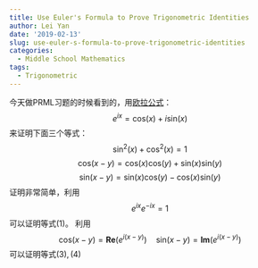 ---
title: Use Euler's Formula to Prove Trigonometric Identities
author: Lei Yan
date: '2019-02-13'
slug: use-euler-s-formula-to-prove-trigonometric-identities
categories:
  - Middle School Mathematics
tags:
  - Trigonometric
---
今天做PRML习题的时候看到的，用[欧拉公式](https://en.wikipedia.org/wiki/Euler%27s_formula)：
$$
e^{ix} = \text{cos}(x) + i\text{sin}(x)
$$
来证明下面三个等式：
$$
\text{sin}^2(x) + \text{cos}^2(x) = 1 \tag{1}
$$
$$
\text{cos}(x - y) = \text{cos}(x)\text{cos}(y) + \text{sin}(x)\text{sin}(y) \tag{2}
$$
$$
\text{sin}(x - y) = \text{sin}(x)\text{cos}(y) - \text{cos}(x)\text{sin}(y) \tag{3}
$$
证明非常简单，利用
$$
e^{ix}e^{-ix} = 1
$$
可以证明等式$(1)$。
利用
$$
\text{cos}(x - y) = \mathbf{Re}(e^{i(x-y)}) \quad \text{sin}(x - y) = \mathbf{Im}(e^{i(x-y)})
$$
可以证明等式$(3),(4)$





